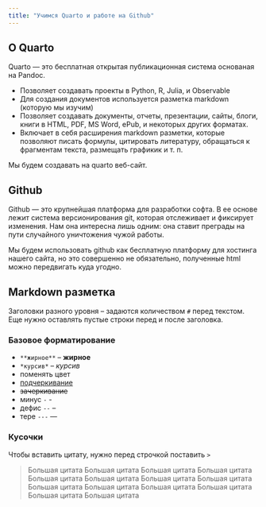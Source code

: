 ```yaml
---
title: "Учимся Quarto и работе на Github"
---
```


## О Quarto

Quarto --- это бесплатная открытая публикационная система основаная на Pandoc.

- Позволяет создавать проекты в Python, R, Julia, и Observable
- Для создания документов используется разметка markdown (которую мы изучим)
- Позволяет создавать документы, отчеты, презентации, сайты, блоги, книги в HTML, PDF, MS Word, ePub, и некоторых других форматах.
- Включает в себя расширения markdown разметки, которые позволяют писать формулы, цитировать литературу, обращаться к фрагментам текста, размещать графикик и т. п.

Мы будем создавать на quarto веб-сайт.

## Github

Github --- это крупнейшая платформа для разработки софта. В ее основе лежит система версионирования git, которая отслеживает и фиксирует изменения. Нам она интересна лишь одним: она ставит преграды на пути случайного уничтожения чужой работы.

Мы будем использовать github как бесплатную платформу для хостинга нашего сайта, но это совершенно не обязательно, полученные html можно передвигать куда угодно.

## Markdown разметка

Заголовки разного уровня -- задаются количеством `#` перед текстом. Еще нужно оставлять пустые строки перед и после заголовка.

### Базовое форматирование

- `**жирное**` -- **жирное**
- `*курсив*` -- *курсив*
- поменять цвет
- [подчеркивание]{.underline}
- ~~зачеркивание~~
- минус `-` -
- дефис `--` --
- тере `---` ---

### Кусочки

Чтобы вставить цитату, нужно перед строчкой поставить `>`

> Большая цитата Большая цитата Большая цитата Большая цитата Большая цитата Большая цитата Большая цитата Большая цитата Большая цитата Большая цитата Большая цитата Большая цитата Большая цитата Большая цитата 

